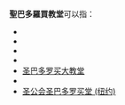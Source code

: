 '''聖巴多羅買教堂'''可以指：
* {{link-en|聖巴多羅買教堂 (伯恩利)|St Bartholomew's Church, Burnley}}
* {{link-en|聖巴多羅買協同教堂|Collegiate Church of St. Bartholomew}}
* {{link-en|聖巴多羅買聖公宗教堂 (渥太華)|St. Bartholomew's Anglican Church (Ottawa)}}
* {{link-en|聖巴多羅買聖公宗教堂 (多倫多)|St. Bartholomew's Anglican Church (Toronto)}}
* [[圣巴多罗买大教堂|圣巴多罗买大教堂]]
* {{link-en|聖巴多羅買小教堂|St Bartholomew-the-Less}}
* [[圣公会圣巴多罗买堂_(纽约)|圣公会圣巴多罗买堂 (纽约)]]

{{消歧義|Cat=教堂消歧義}}